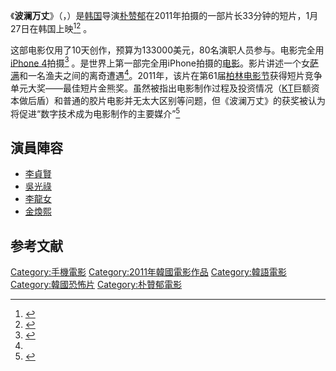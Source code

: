 {{noteTA
|T=zh:波澜万丈;zh-tw:夜釣; zh-hk:波瀾萬丈; zh-cn:波澜万丈;
|1=zh:波澜万丈;zh-tw:夜釣; zh-hk:波瀾萬丈; zh-cn:波澜万丈;
}}
{{Infobox Film
| name =波澜万丈
| original_name = {{lang|ko|파란만장}}
| cn_name = 
| hk_name = 
| tw_name = 夜釣
| image = 
| caption = 
| director = [[朴贊郁|朴贊郁]]<br/>[[朴贊慶|朴贊慶]]
| producer = 
| writer = 
| starring = [[李貞賢|李貞賢]]<br />[[吳光祿|吳光祿]]
| music = 
| cinematography = 
| editing = 
| production_company = 
| distributor = 
| released = {{KOR}}2011年1月27日
| runtime = 33分鐘
| country = [[韓國|韓國]]
| language = 
| budget = 
| preceded_by = 
| followed_by = 
| amg_id = 
| imdb_id = 
}}
《'''波澜万丈'''》（{{韓|諺='''파란만장'''|漢='''波瀾萬丈'''}}，{{lang-en|'''''Night Fishing'''''}}）是[[韩国|韩国]]导演[[朴赞郁|朴赞郁]]在2011年拍摄的一部片长33分钟的短片，1月27日在韩国上映<ref name=AFP>{{cite news|title=Director shoots first major movie solely with iPhone|url=http://www.google.com/hostednews/afp/article/ALeqM5iERPou39lM9r5We2gM0xdLLvJ8Hw?docId=CNG.77612dcb02a30125065af2ac4103be0a.501|accessdate=2011-01-19|newspaper=AFP|date=Jan 10, 2011|archive-date=2012-10-17|archive-url=https://web.archive.org/web/20121017120423/http://www.google.com/hostednews/afp/article/ALeqM5iERPou39lM9r5We2gM0xdLLvJ8Hw?docId=CNG.77612dcb02a30125065af2ac4103be0a.501|dead-url=no}}</ref><ref>{{cite news|author=Jaeyeon Woo|title=A Novel Way of Using iPhone 4: Filmmaking|url=http://blogs.wsj.com/korearealtime/2011/01/10/a-novel-way-of-using-iphone-4-film-making/|accessdate=2011-01-19|newspaper=WSJ|date=JANUARY 10, 2011|archive-date=2020-08-07|archive-url=https://web.archive.org/web/20200807162240/https://blogs.wsj.com/korearealtime/2011/01/10/a-novel-way-of-using-iphone-4-film-making/|dead-url=no}}</ref> 。

这部电影仅用了10天创作，预算为133000美元，80名演职人员参与。电影完全用[[iPhone_4|iPhone 4]]拍摄<ref>{{cite news|author=Killian Bell.|title=South Korean Director Shoots Movie on iPhone 4|url=http://touchreviews.net/south-korean-director-shoots-movie-iphone-4/|accessdate=2011-01-19|newspaper=Touch Reviews|date=Jan 14, 2011|archive-url=https://web.archive.org/web/20110117202723/http://touchreviews.net/south-korean-director-shoots-movie-iphone-4/|archive-date=2011-01-17|dead-url=yes}}</ref> 。是世界上第一部完全用iPhone拍摄的[[电影|电影]]。影片讲述一个女[[萨满|萨满]]和一名渔夫之间的离奇遭遇<ref name=AFP />。2011年，该片在第61届[[柏林电影节|柏林电影节]]获得短片竞争单元大奖——最佳短片金熊奖。虽然被指出电影制作过程及投资情况（[[韓國通信|KT]]巨额资本做后盾）和普通的胶片电影并无太大区别等问题，但《波澜万丈》的获奖被认为将促进“数字技术成为电影制作的主要媒介”<ref>{{cite news |url=http://ent.huanqiu.com/movie/yingshi-guoji/2011-02/1511600.html |title=韩名导用iPhone拍电影 获得柏林电影节最佳短片金熊奖 |publisher=环球网 |date=2011-02-21 |accessdate=2015-12-30 |archive-date=2016-03-04 |archive-url=https://web.archive.org/web/20160304110837/http://ent.huanqiu.com/movie/yingshi-guoji/2011-02/1511600.html |dead-url=no }}</ref>

== 演員陣容 ==
*[[李貞賢|李貞賢]]
*[[吳光祿|吳光祿]]
*[[李龍女|李龍女]]
*[[金煥熙|金煥熙]]
== 参考文献 ==
{{reflist}}

{{朴赞郁}}
{{DEFAULTSORT:Paranmanjang}}
[[Category:手機電影|Category:手機電影]]
[[Category:2011年韓國電影作品|Category:2011年韓國電影作品]]
[[Category:韓語電影|Category:韓語電影]]
[[Category:韓國恐怖片|Category:韓國恐怖片]]
[[Category:朴贊郁電影|Category:朴贊郁電影]]